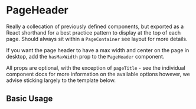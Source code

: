 
<Meta of={PageHeaderStories} />

# PageHeader

Really a collecation of previously defined components, but exported as a React shorthand for a best practice pattern to display at the top of each page. Should always sit within a `PageContainer` see layout for more details.

If you want the page header to have a max width and center on the page in desktop, add the `hasMaxWidth` prop to the `PageHeader` component.

All props are optional, with the exception of `pageTitle` - see the individual component docs for more information on the available options however, we advise sticking largely to the template below.

<Controls />

## Basic Usage

<Canvas of={PageHeaderStories.BasicUsage} />

<RenderHtmlMarkup of={PageHeaderStories.BasicUsage} />
